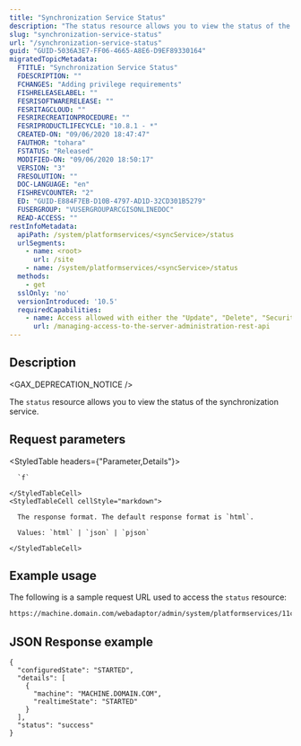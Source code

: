 ```yaml
---
title: "Synchronization Service Status"
description: "The status resource allows you to view the status of the Synchronization Service, provided by Apache Zookeeper."
slug: "synchronization-service-status"
url: "/synchronization-service-status"
guid: "GUID-5036A3E7-FF06-4665-A8E6-D9EF89330164"
migratedTopicMetadata:
  FTITLE: "Synchronization Service Status"
  FDESCRIPTION: ""
  FCHANGES: "Adding privilege requirements"
  FISHRELEASELABEL: ""
  FESRISOFTWARERELEASE: ""
  FESRITAGCLOUD: ""
  FESRIRECREATIONPROCEDURE: ""
  FESRIPRODUCTLIFECYCLE: "10.8.1 - *"
  CREATED-ON: "09/06/2020 18:47:47"
  FAUTHOR: "tohara"
  FSTATUS: "Released"
  MODIFIED-ON: "09/06/2020 18:50:17"
  VERSION: "3"
  FRESOLUTION: ""
  DOC-LANGUAGE: "en"
  FISHREVCOUNTER: "2"
  ED: "GUID-E884F7EB-D10B-4797-AD1D-32CD301B5279"
  FUSERGROUP: "VUSERGROUPARCGISONLINEDOC"
  READ-ACCESS: ""
restInfoMetadata:
  apiPath: /system/platformservices/<syncService>/status
  urlSegments:
    - name: <root>
      url: /site
    - name: /system/platformservices/<syncService>/status
  methods:
    - get
  sslOnly: 'no'
  versionIntroduced: '10.5'
  requiredCapabilities:
    - name: Access allowed with either the "Update", "Delete", "Security and Infrastructure", or "Servers" privileges
      url: /managing-access-to-the-server-administration-rest-api
---
```


## Description

<GAX_DEPRECATION_NOTICE />

The `status` resource allows you to view the status of the synchronization service.


##  Request parameters

<StyledTable headers={"Parameter,Details"}>
  <StyledTableRow>
    <StyledTableCell cellStyle="markdown">

      `f` 

    </StyledTableCell>
    <StyledTableCell cellStyle="markdown">

      The response format. The default response format is `html`.

      Values: `html` | `json` | `pjson`

    </StyledTableCell>
  </StyledTableRow>
</StyledTable>


## Example usage

The following is a sample request URL used to access the `status` resource:

```markdown
https://machine.domain.com/webadaptor/admin/system/platformservices/11c76edb-c46d-4b1f-981a-d3d8a0654604/status?f=pjson
```

## JSON Response example

```other
{
  "configuredState": "STARTED",
  "details": [
    {
      "machine": "MACHINE.DOMAIN.COM",
      "realtimeState": "STARTED"
    }
  ],
  "status": "success"
}
```
